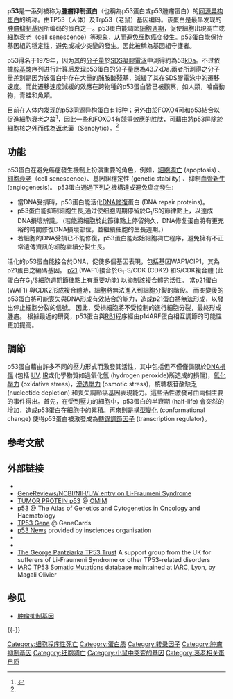 {{lowercase}}{{Infobox_gene}}
'''p53'''是一系列被称为'''腫瘤抑制蛋白'''（也稱為p53蛋白或p53腫瘤蛋白）的[[同源异构蛋白|同源异构蛋白]]的统称。由TP53（人体）及Trp53（老鼠）基因编码。该蛋白是最早发现的[[肿瘤抑制基因|肿瘤抑制基因]]所编码的蛋白之一。p53蛋白能調節[[細胞週期|細胞週期]]，促使細胞出現凋亡或[[細胞衰老|細胞衰老]]（cell senescence）等現象，从而避免细胞[[癌变|癌变]]發生。p53蛋白能保持基因組的穩定性，避免或减少突變的發生。因此被稱為基因組守護者。

p53得名于1979年，因为其的[[分子量|分子量]]於[[十二烷基硫酸鈉聚丙烯酰胺凝膠電泳|SDS凝膠電泳]]中測得約為53[[千道爾頓|kDa]]。不过依據[[胺基酸|胺基酸]]序列进行計算后发现p53蛋白的分子量應為43.7kDa.兩者所測得之分子量差別是因为该蛋白中存在大量的脯胺酸殘基，減緩了其在SDS膠電泳中的遷移速度。而此遷移速度減緩的效應在跨物種的p53蛋白皆已被觀察，如人類，嚙齒動物，青蛙和魚類。

目前在人体内发现的p53同源异构蛋白有15种；另外由於FOXO4可和p53結合以促進[[細胞衰老|細胞衰老]]之故<ref name="pmid28340339">{{cite journal |last1=Baar |first1=Marjolein P. |last2=Brandt |first2=Renata M.C. |last3=Putavet |first3=Diana A. |last4=Klein |first4=Julian D.D. |last5=Derks |first5=Kasper W.J. |last6=Bourgeois |first6=Benjamin R.M. |last7=Stryeck |first7=Sarah |last8=Rijksen |first8=Yvonne |last9=van Willigenburg |first9=Hester |last10=Feijtel |first10=Danny A. |last11=van der Pluijm |first11=Ingrid |last12=Essers |first12=Jeroen |last13=van Cappellen |first13=Wiggert A. |last14=van IJcken |first14=Wilfred F. |last15=Houtsmuller |first15=Adriaan B. |last16=Pothof |first16=Joris |last17=de Bruin |first17=Ron W.F. |last18=Madl |first18=Tobias |last19=Hoeijmakers |first19=Jan H.J. |last20=Campisi |first20=Judith |last21=de Keizer |first21=Peter L.J. |title=Targeted Apoptosis of Senescent Cells Restores Tissue Homeostasis in Response to Chemotoxicity and Aging |journal=Cell |date=March 2017 |volume=169 |issue=1 |pages=132–147.e16 |doi=10.1016/j.cell.2017.02.031 |pmid=28340339 |pmc=5556182 }}</ref>，因此一些和FOXO4有競爭效應的[[胜肽|胜肽]]，可藉由將p53屏除於細胞核之外而成為[[返老藥|返老藥]]（Senolytic）。<ref name="pmid28340339" />

==功能==
p53蛋白在避免癌症發生機制上扮演重要的角色，例如，[[細胞凋亡|細胞凋亡]] (apoptosis) 、[[細胞衰老|細胞衰老]]（cell senescence）、基因組穩定性 (genetic stability) 、抑制[[血管新生|血管新生]] (angiogenesis)。
p53蛋白通過下列之機構達成避免癌症發生:
*當DNA受損時，p53蛋白能活化[[DNA修復|DNA修復]]蛋白 (DNA repair proteins)。
*p53蛋白能抑制細胞生長,通过使细胞周期停留於G<sub>1</sub>/S的節律點上，以達成DNA損壞辨識。 (若能將細胞於此節律點上停留夠久，DNA修复蛋白將有更充裕的時間修復DNA損壞部位，並繼續細胞的生長週期。)
*若細胞的DNA受損已不能修復，p53蛋白能起始細胞凋亡程序，避免擁有不正常遺傳資訊的細胞繼續分裂生長。
活化的p53蛋白能接合於DNA，促使多個基因表現，包括基因WAF1/CIP1，其為p21蛋白之編碼基因。 [[p21|p21]] (WAF1)接合於G<sub>1</sub>-S/CDK (CDK2) 和S/CDK複合體 (此蛋白在G<sub>1</sub>/S細胞週期節律點上有重要功能) 以抑制該複合體的活性。 當p21蛋白 (WAF1) 與CDK2形成複合體時，細胞將無法進入到細胞分裂的階段。 而突變後的p53蛋白將可能喪失與DNA形成有效結合的能力，造成p21蛋白將無法形成，以發出停止細胞分裂的信號。 因此，受損細胞將不受控制的進行細胞分裂，最終形成腫瘤。
根據最近的研究，p53蛋白與[[RB1|RB1]]程序經由p14ARF蛋白相互調節的可能性更加提高。

==調節==
p53蛋白藉由許多不同的壓力形式而激發其活性，其中包括但不僅僅侷限於[[DNA損傷|DNA損傷]] (包括 [[UV|UV]], [[紅外線|IR]]或化學物質如過氧化氫 (hydrogen peroxide)所造成的損傷)，[[氧化壓力|氧化壓力]] (oxidative stress)，[[滲透壓力|滲透壓力]] (osmotic stress)，核糖核苷酸缺乏 (nucleotide depletion) 和喪失調節癌基因表現能力。這些活性激發可由兩個主要的事件得出。首先，在受到壓力的細胞中，p53蛋白的半衰期 (half-life) 會突然的增加，造成p53蛋白在細胞中的累積。再來則是[[構型變化|構型變化]] (conformational change) 使得p53蛋白被激發成為[[轉錄調節因子|轉錄調節因子]] (transcription regulator)。

==参考文献==
{{reflist}}

== 外部链接 ==
{{Commonscat|Tumor suppressor protein p53}}
* {{vcite web |url=http://p53.bii.a-star.edu.sg/ |title=p53 Knowledgebase |accessdate=2008-04-06 |author= |authorlink= |coauthors= |date= |format= |work= |publisher=Lane Group at the Institute of Molecular and Cell Biology (IMCB), Singapore |pages= |language= |archiveurl=https://web.archive.org/web/20060103170051/http://p53.bii.a-star.edu.sg/ |archivedate=2006-01-03 |quote= }}
* [http://www.ncbi.nlm.nih.gov/bookshelf/br.fcgi?book=gene&part=li-fraumeni GeneReviews/NCBI/NIH/UW entry on Li-Fraumeni Syndrome]{{Wayback|url=http://www.ncbi.nlm.nih.gov/bookshelf/br.fcgi?book=gene&part=li-fraumeni |date=20101005180127 }}
* [http://www.ncbi.nlm.nih.gov/entrez/dispomim.cgi?id=191170 TUMOR PROTEIN p53]{{Wayback|url=http://www.ncbi.nlm.nih.gov/entrez/dispomim.cgi?id=191170 |date=20151028091841 }} @ [[OMIM|OMIM]]
* [http://atlasgeneticsoncology.org/Genes/P53ID88.html p53]{{Wayback|url=http://atlasgeneticsoncology.org/Genes/P53ID88.html |date=20090615164738 }} @ The Atlas of Genetics and Cytogenetics in Oncology and Haematology
* [http://www.genecards.org/cgi-bin/carddisp.pl?gene=tp53 TP53 Gene]{{Wayback|url=http://www.genecards.org/cgi-bin/carddisp.pl?gene=tp53 |date=20130121234509 }} @ GeneCards
* [https://web.archive.org/web/20101124135159/http://insciences.org/articles.php?tag=p53 p53 News] provided by insciences organisation
* {{vcite web |url = http://www.pdb.org/pdb/static.do?p=education_discussion/molecule_of_the_month/pdb31_2.html |title = p53 Tumor Suppressor |accessdate = 2008-04-06 |author = David S. Goodsell |authorlink =  |coauthors =  |date = 2002-07-01 |work = Molecule of the Month |publisher = RCSB Protein Data Bank |pages =  |language =  |archiveurl = https://web.archive.org/web/20080219024943/http://www.pdb.org/pdb/static.do?p=education_discussion%2Fmolecule_of_the_month%2Fpdb31_2.html |archivedate = 2008-02-19 |quote =  }}
* {{vcite web |url=http://p53.free.fr/ |title=p53 Web Site |accessdate=2008-04-0 6 |author=Thierry Soussi |authorlink= |coauthors= |date= |format= |work= |publisher= |pages= |language= |archiveurl=https://www.webcitation.org/67gIFL88Q?url=http://p53.free.fr/ |archivedate=2012-05-15 |quote= }}
* [http://www.tp53.co.uk The George Pantziarka TP53 Trust]{{Wayback|url=http://www.tp53.co.uk/ |date=20200627102905 }} A support group from the UK for sufferers of Li-Fraumeni Syndrome or other TP53-related disorders
* [http://www-p53.iarc.fr/ IARC TP53 Somatic Mutations database]{{Wayback|url=http://www-p53.iarc.fr/ |date=20120815172700 }} maintained at IARC, Lyon, by Magali Olivier

== 参见 ==
* [[肿瘤抑制基因|肿瘤抑制基因]]

{{-}}
{{PDB Gallery|geneid=7157}}
{{转录因子|g4}}
{{Tumor suppressor genes and oncogenes}}
{{Cell cycle proteins}}

[[Category:细胞程序性死亡|Category:细胞程序性死亡]]
[[Category:蛋白质|Category:蛋白质]]
[[Category:转录因子|Category:转录因子]]
[[Category:肿瘤抑制基因|Category:肿瘤抑制基因]]
[[Category:细胞凋亡|Category:细胞凋亡]]
[[Category:小鼠中突变的基因|Category:小鼠中突变的基因]]
[[Category:衰老相关蛋白质|Category:衰老相关蛋白质]]